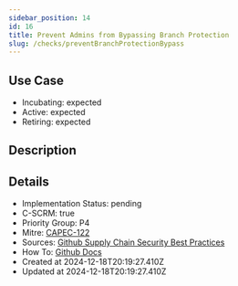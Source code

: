 ```yaml
---
sidebar_position: 14
id: 16
title: Prevent Admins from Bypassing Branch Protection
slug: /checks/preventBranchProtectionBypass
---
```


## Use Case
<!-- LEVELS:START -->
- Incubating: expected
- Active: expected
- Retiring: expected
<!-- LEVELS:END -->

<!-- DESCRIPTION:START -->
## Description
<!-- DESCRIPTION:END -->

<!-- DETAILS:START -->
## Details
- Implementation Status: pending
- C-SCRM: true
- Priority Group: P4
- Mitre: [CAPEC-122](https://capec.mitre.org/data/definitions/122.html)
- Sources: [Github Supply Chain Security Best Practices](https://docs.github.com/en/repositories/configuring-branches-and-merges-in-your-repository/managing-protected-branches/about-protected-branches)
- How To: [Github Docs](https://docs.github.com/en/repositories/configuring-branches-and-merges-in-your-repository/managing-protected-branches/about-protected-branches#do-not-allow-bypassing-the-above-settings)
- Created at 2024-12-18T20:19:27.410Z
- Updated at 2024-12-18T20:19:27.410Z
<!-- DETAILS:END -->
